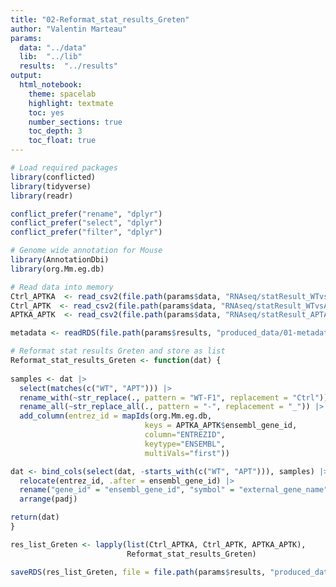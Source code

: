 ```yaml
---
title: "02-Reformat_stat_results_Greten"
author: "Valentin Marteau"
params:
  data: "../data"
  lib:  "../lib"
  results:  "../results"
output:
  html_notebook:
    theme: spacelab
    highlight: textmate
    toc: yes
    number_sections: true
    toc_depth: 3
    toc_float: true
---
```


```r
# Load required packages
library(conflicted)
library(tidyverse)
library(readr)

conflict_prefer("rename", "dplyr")
conflict_prefer("select", "dplyr")
conflict_prefer("filter", "dplyr")

# Genome wide annotation for Mouse
library(AnnotationDbi)
library(org.Mm.eg.db)
```

```r
# Read data into memory
Ctrl_APTKA  <- read_csv2(file.path(params$data, "RNAseq/statResult_WTvsAPTAK-Greten.csv"))
Ctrl_APTK  <- read_csv2(file.path(params$data, "RNAseq/statResult_WTvsAPTK-Greten.csv"))
APTKA_APTK  <- read_csv2(file.path(params$data, "RNAseq/statResult_APTAKvsAPTK-Greten.csv"))

metadata <- readRDS(file.path(params$results, "produced_data/01-metadata.rds"))
```

```r
# Reformat stat results Greten and store as list
Reformat_stat_results_Greten <- function(dat) {
  
samples <- dat |>
  select(matches(c("WT", "APT"))) |>
  rename_with(~str_replace(., pattern = "WT-F1", replacement = "Ctrl")) |>
  rename_all(~str_replace_all(., pattern = "-", replacement = "_")) |>
  add_column(entrez_id = mapIds(org.Mm.eg.db,
                              keys = APTKA_APTK$ensembl_gene_id,
                              column="ENTREZID",
                              keytype="ENSEMBL",
                              multiVals="first"))

dat <- bind_cols(select(dat, -starts_with(c("WT", "APT"))), samples) |>
  relocate(entrez_id, .after = ensembl_gene_id) |> 
  rename("gene_id" = "ensembl_gene_id", "symbol" = "external_gene_name") |>
  arrange(padj)

return(dat)
}

res_list_Greten <- lapply(list(Ctrl_APTKA, Ctrl_APTK, APTKA_APTK),
                          Reformat_stat_results_Greten)

saveRDS(res_list_Greten, file = file.path(params$results, "produced_data/02-res_list_Greten.rds"))
```
